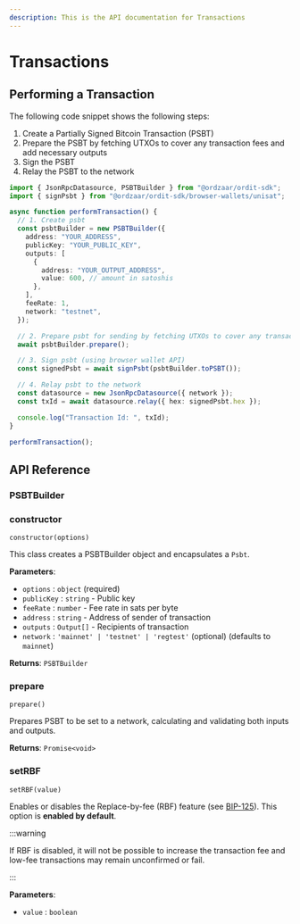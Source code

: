 ```yaml
---
description: This is the API documentation for Transactions
---
```


# Transactions

## Performing a Transaction

The following code snippet shows the following steps:

1. Create a Partially Signed Bitcoin Transaction (PSBT)
2. Prepare the PSBT by fetching UTXOs to cover any transaction fees and add necessary outputs
3. Sign the PSBT
4. Relay the PSBT to the network

```ts
import { JsonRpcDatasource, PSBTBuilder } from "@ordzaar/ordit-sdk";
import { signPsbt } from "@ordzaar/ordit-sdk/browser-wallets/unisat";

async function performTransaction() {
  // 1. Create psbt
  const psbtBuilder = new PSBTBuilder({
    address: "YOUR_ADDRESS",
    publicKey: "YOUR_PUBLIC_KEY",
    outputs: [
      {
        address: "YOUR_OUTPUT_ADDRESS",
        value: 600, // amount in satoshis
      },
    ],
    feeRate: 1,
    network: "testnet",
  });

  // 2. Prepare psbt for sending by fetching UTXOs to cover any transaction fees and outputs
  await psbtBuilder.prepare();

  // 3. Sign psbt (using browser wallet API)
  const signedPsbt = await signPsbt(psbtBuilder.toPSBT());

  // 4. Relay psbt to the network
  const datasource = new JsonRpcDatasource({ network });
  const txId = await datasource.relay({ hex: signedPsbt.hex });

  console.log("Transaction Id: ", txId);
}

performTransaction();
```

## API Reference

### PSBTBuilder

### constructor

`constructor(options)`

This class creates a PSBTBuilder object and encapsulates a `Psbt`.

**Parameters**:

 - `options` : `object` (required)
  - `publicKey` : `string` - Public key
  - `feeRate` : `number` - Fee rate in sats per byte
  - `address` : `string` - Address of sender of transaction
  - `outputs` : `Output[]` - Recipients of transaction
  - `network` : `'mainnet' | 'testnet' | 'regtest'` (optional) (defaults to `mainnet`)

**Returns**: `PSBTBuilder`

### prepare

`prepare()`

Prepares PSBT to be set to a network, calculating and validating both inputs and outputs.

**Returns**: `Promise<void>`

### setRBF

`setRBF(value)`

Enables or disables the Replace-by-fee (RBF) feature (see [BIP-125](https://github.com/bitcoin/bips/blob/master/bip-0125.mediawiki)). This option is **enabled by default**.

:::warning

If RBF is disabled, it will not be possible to increase the transaction fee and low-fee transactions may remain unconfirmed or fail.

:::

**Parameters**:

- `value` : `boolean`
